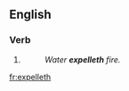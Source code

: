 ==English==

===Verb===
{{head|en|verb form}}

# {{lb|en|archaic}} {{en-third-person singular of|expel}}
#: ''Water '''expelleth''' fire.''

[[fr:expelleth]]